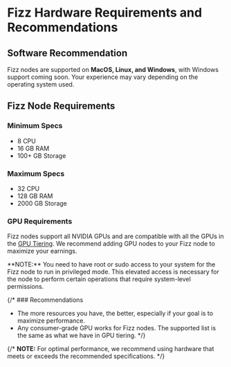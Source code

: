 
# Fizz Hardware Requirements and Recommendations

## Software Recommendation

Fizz nodes are supported on **MacOS, Linux, and Windows**, with Windows support coming soon. Your experience may vary depending on the operating system used.

## Fizz Node Requirements

### Minimum Specs
- 8 CPU
- 16 GB RAM
- 100+ GB Storage

### Maximum Specs
- 32 CPU
- 128 GB RAM
- 2000 GB Storage

### GPU Requirements

Fizz nodes support all NVIDIA GPUs and are compatible with all the GPUs in the [GPU Tiering](/fizz/reward-details#gpu-resource-tiering).
We recommend adding GPU nodes to your Fizz node to maximize your earnings.


<Callout type="info">
  **NOTE:** You need to have root or sudo access to your system for the Fizz node to run in privileged mode. This elevated access is necessary for the node to perform certain operations that require system-level permissions.
</Callout>

{/* ### Recommendations

- The more resources you have, the better, especially if your goal is to maximize performance.
- Any consumer-grade GPU works for Fizz nodes. The supported list is the same as what we have in GPU tiering. */}

{/* <Callout type="info">
  **NOTE:** For optimal performance, we recommend using hardware that meets or exceeds the recommended specifications.
</Callout> */}